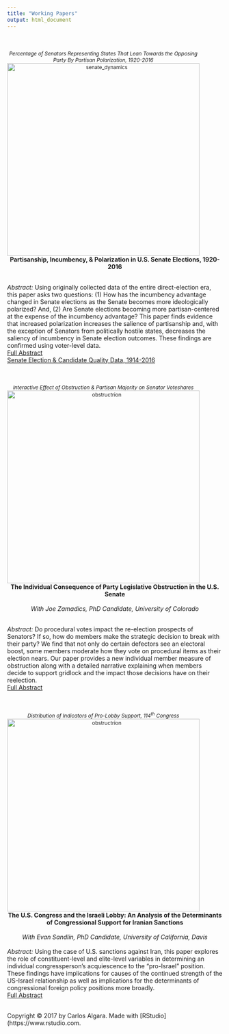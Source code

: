 ```yaml
---
title: "Working Papers"
output: html_document
---
```

  <style type="text/css">

h1.title {
  color: DarkRed;
  text-align: center;
}
</style>

  </script>
  <br/><br/>
  <div class="column">
  <div class="col-xs-10 col-sm-7 text-center">
  <div style='width: 450px; text-align: center; font-size: 85%;'>*Percentage of Senators Representing States That Lean Towards the Opposing Party By Partisan Polarization, 1920-2016* <br>
  <img src="/Users/carlosalgara/Dropbox/Github_Website/calgara.github.io/figures/senate_dynamics.png" alt="senate_dynamics" style="width:450px;" align = "top"/></div></div>
  </div>
  
  <center> **Partisanship, Incumbency, & Polarization in U.S. Senate Elections, 1920-2016** </center><br/>
  *Abstract:* Using originally collected data of the entire direct-election era, this paper asks two questions: (1) How has the incumbency advantage changed in Senate elections as the Senate becomes more ideologically polarized? And, (2) Are Senate elections becoming more partisan-centered at the expense of the incumbency advantage? This paper finds evidence that increased polarization increases the salience of partisanship and, with the exception of Senators from politically hostile states, decreases the saliency of incumbency in Senate election outcomes. These findings are confirmed using voter-level data.  
<left> [Full Abstract](https://calgara.github.io/MPSA2017_Senate_Election_Dynamics_Algara.pdf) </left>   
  <right>[Senate Election & Candidate Quality Data, 1914-2016]("mailto:calgara@ucdavis.edu") </right> <br/>
  
  </script>
  <br/><br/>
  <div class="column">
  <div class="col-xs-10 col-sm-7 text-center">
  <div style='width: 450px; text-align: center; font-size: 85%;'>*Interactive Effect of Obstruction & Partisan Majority on Senator Voteshares* <br>
  <img src="/Users/carlosalgara/Dropbox/Github_Website/calgara.github.io/figures/obstruction.png" alt="obstructrion" style="width:450px;" align = "top"/></div></div>
  </div>
  <center> **The Individual Consequence of Party Legislative Obstruction in the U.S. Senate** </center><br/>
  <center> *With Joe Zamadics, PhD Candidate, University of Colorado* </center><br/>
  *Abstract:* Do procedural votes impact the re-election prospects of Senators? If so, how do members make the strategic decision to break with their party? We find that not only do certain defectors see an electoral boost, some members moderate how they vote on procedural items as their election nears. Our paper provides a new individual member measure of obstruction along with a detailed narrative explaining when members decide to support gridlock and the impact those decisions have on their reelection.  
<left> [Full Abstract](https://calgara.github.io/Algara_Zamadics_Senate_Obstruction.pdf) </left>
  
  </script>
  <br/><br/>
  <div class="column">
  <div class="col-xs-10 col-sm-7 text-center">
  <div style='width: 450px; text-align: center; font-size: 85%;'>*Distribution of Indicators of Pro-Lobby Support, 114^th^ Congress* <br>
  <img src="/Users/carlosalgara/Dropbox/Github_Website/calgara.github.io/figures/lobby_counts.png" alt="obstructrion" style="width:450px;" align = "top"/></div></div>
  </div>
  <center> **The U.S. Congress and the Israeli Lobby: An Analysis of the Determinants of Congressional Support for Iranian Sanctions** </center><br/>
  <center> *With Evan Sandlin, PhD Candidate, University of California, Davis* </center><br/>
  *Abstract:* Using the case of U.S. sanctions against Iran, this paper explores the role of constituent-level and elite-level variables in determining an individual congressperson’s acquiescence to the “pro-Israel” position. These findings have implications for causes of the continued strength of the US-Israel relationship as well as implications for the determinants of congressional foreign policy positions more broadly.  
<left> [Full Abstract](https://calgara.github.io/MPSA2017_Sandlin_Algara_Abstract.pdf) </left>
<br/>
<br/>
<p>Copyright &copy; 2017 by Carlos Algara. Made with [RStudio](https://www.rstudio.com.</p>